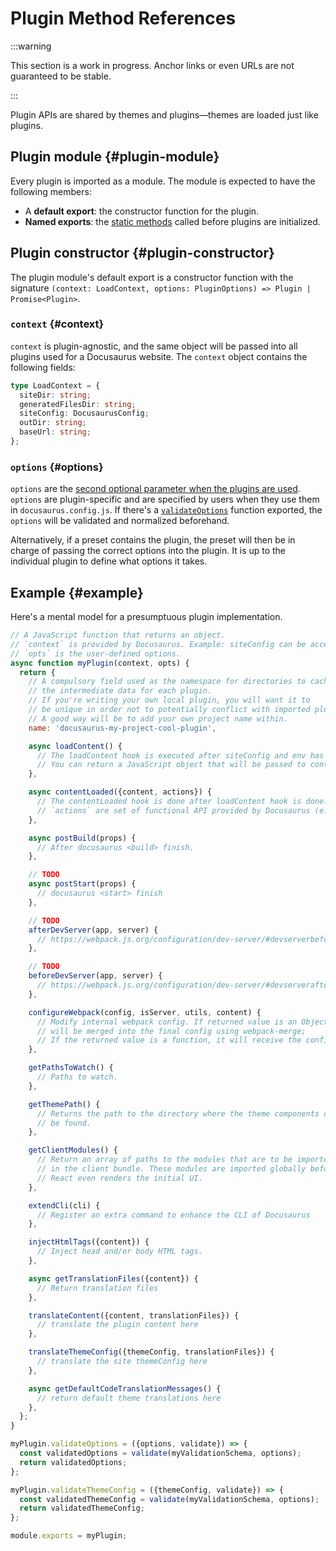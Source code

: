 # Plugin Method References

:::warning

This section is a work in progress. Anchor links or even URLs are not guaranteed to be stable.

:::

Plugin APIs are shared by themes and plugins—themes are loaded just like plugins.

## Plugin module {#plugin-module}

Every plugin is imported as a module. The module is expected to have the following members:

- A **default export**: the constructor function for the plugin.
- **Named exports**: the [static methods](./static-methods.md) called before plugins are initialized.

## Plugin constructor {#plugin-constructor}

The plugin module's default export is a constructor function with the signature `(context: LoadContext, options: PluginOptions) => Plugin | Promise<Plugin>`.

### `context` {#context}

`context` is plugin-agnostic, and the same object will be passed into all plugins used for a Docusaurus website. The `context` object contains the following fields:

```ts
type LoadContext = {
  siteDir: string;
  generatedFilesDir: string;
  siteConfig: DocusaurusConfig;
  outDir: string;
  baseUrl: string;
};
```

### `options` {#options}

`options` are the [second optional parameter when the plugins are used](../../using-plugins.md#configuring-plugins). `options` are plugin-specific and are specified by users when they use them in `docusaurus.config.js`. If there's a [`validateOptions`](./static-methods.md#validateOptions) function exported, the `options` will be validated and normalized beforehand.

Alternatively, if a preset contains the plugin, the preset will then be in charge of passing the correct options into the plugin. It is up to the individual plugin to define what options it takes.

## Example {#example}

Here's a mental model for a presumptuous plugin implementation.

```js
// A JavaScript function that returns an object.
// `context` is provided by Docusaurus. Example: siteConfig can be accessed from context.
// `opts` is the user-defined options.
async function myPlugin(context, opts) {
  return {
    // A compulsory field used as the namespace for directories to cache
    // the intermediate data for each plugin.
    // If you're writing your own local plugin, you will want it to
    // be unique in order not to potentially conflict with imported plugins.
    // A good way will be to add your own project name within.
    name: 'docusaurus-my-project-cool-plugin',

    async loadContent() {
      // The loadContent hook is executed after siteConfig and env has been loaded.
      // You can return a JavaScript object that will be passed to contentLoaded hook.
    },

    async contentLoaded({content, actions}) {
      // The contentLoaded hook is done after loadContent hook is done.
      // `actions` are set of functional API provided by Docusaurus (e.g. addRoute)
    },

    async postBuild(props) {
      // After docusaurus <build> finish.
    },

    // TODO
    async postStart(props) {
      // docusaurus <start> finish
    },

    // TODO
    afterDevServer(app, server) {
      // https://webpack.js.org/configuration/dev-server/#devserverbefore
    },

    // TODO
    beforeDevServer(app, server) {
      // https://webpack.js.org/configuration/dev-server/#devserverafter
    },

    configureWebpack(config, isServer, utils, content) {
      // Modify internal webpack config. If returned value is an Object, it
      // will be merged into the final config using webpack-merge;
      // If the returned value is a function, it will receive the config as the 1st argument and an isServer flag as the 2nd argument.
    },

    getPathsToWatch() {
      // Paths to watch.
    },

    getThemePath() {
      // Returns the path to the directory where the theme components can
      // be found.
    },

    getClientModules() {
      // Return an array of paths to the modules that are to be imported
      // in the client bundle. These modules are imported globally before
      // React even renders the initial UI.
    },

    extendCli(cli) {
      // Register an extra command to enhance the CLI of Docusaurus
    },

    injectHtmlTags({content}) {
      // Inject head and/or body HTML tags.
    },

    async getTranslationFiles({content}) {
      // Return translation files
    },

    translateContent({content, translationFiles}) {
      // translate the plugin content here
    },

    translateThemeConfig({themeConfig, translationFiles}) {
      // translate the site themeConfig here
    },

    async getDefaultCodeTranslationMessages() {
      // return default theme translations here
    },
  };
}

myPlugin.validateOptions = ({options, validate}) => {
  const validatedOptions = validate(myValidationSchema, options);
  return validatedOptions;
};

myPlugin.validateThemeConfig = ({themeConfig, validate}) => {
  const validatedThemeConfig = validate(myValidationSchema, options);
  return validatedThemeConfig;
};

module.exports = myPlugin;
```
